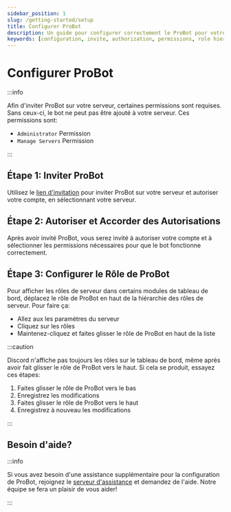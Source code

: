 ```yaml
---
sidebar_position: 1
slug: /getting-started/setup
title: Configurer ProBot
description: Un guide pour configurer correctement le ProBot pour votre serveur
keywords: [configuration, invite, authorization, permissions, role hierarchy]
---
```


# Configurer ProBot

:::info

Afin d'inviter ProBot sur votre serveur, certaines permissions sont requises. Sans ceux-ci, le bot ne peut pas être ajouté à votre serveur. Ces permissions sont:

- `Administrator` Permission 
- `Manage Servers` Permission

:::

## Étape 1: Inviter ProBot

Utilisez le [lien d'invitation](https://probot.io/invite) pour inviter ProBot sur votre serveur et autoriser votre compte, en sélectionnant votre serveur.

## Étape 2: Autoriser et Accorder des Autorisations

Après avoir invité ProBot, vous serez invité à autoriser votre compte et à sélectionner les permissions nécessaires pour que le bot fonctionne correctement.

## Étape 3: Configurer le Rôle de ProBot

Pour afficher les rôles de serveur dans certains modules de tableau de bord, déplacez le rôle de ProBot en haut de la hiérarchie des rôles de serveur. Pour faire ça:
- Allez aux les paramètres du serveur
- Cliquez sur les rôles
- Maintenez-cliquez et faites glisser le rôle de ProBot en haut de la liste

:::caution

Discord n'affiche pas toujours les rôles sur le tableau de bord, même après avoir fait glisser le rôle de ProBot vers le haut. Si cela se produit, essayez ces étapes:
1. Faites glisser le rôle de ProBot vers le bas
2. Enregistrez les modifications
3. Faites glisser le rôle de ProBot vers le haut
4. Enregistrez à nouveau les modifications

:::

## Besoin d'aide?

:::info

Si vous avez besoin d'une assistance supplémentaire pour la configuration de ProBot, rejoignez le [serveur d'assistance](https://discord.gg/probot) et demandez de l'aide. Notre équipe se fera un plaisir de vous aider!

:::
